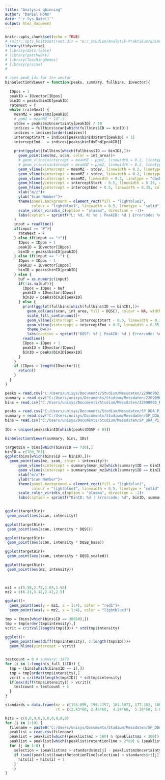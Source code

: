 ```yaml
---
title: "Analysis qbinning"
author: "Daniel Höhn"
date: "`r Sys.Date()`"
output: html_document
---
```


```r
knitr::opts_chunk$set(echo = TRUE)
# knitr::opts_knit$set(root.dir = "G:/_Studium/Analytik-Praktikum/qbinning")
library(tidyverse)
# library(data.table)
# library(patchwork)
# library(TeachingDemos)
# library(pracma)
# 

```

```r
# uses peak ids for the vector
binSelectionViewer = function(peaks, summary, fullbins, IDvector){
  
  IDpos = 1
  peakID = IDvector[IDpos]
  binID = peaks$binID[peakID]
  rateNext = T
  while (rateNext) {
    meanMZ = peaks$mz[peakID]
    # ppm2 = meanMZ * 10^-5
    stdev = peaks$mzUncertainty[peakID] / 10
    indices = fullbins$scan[which(fullbins$ID == binID)]
    indices = indices[order(indices)]
    interceptStart = indices[peaks$binIdxStart[peakID] + 1]
    interceptEnd   = indices[peaks$binIdxEnd[peakID]]
    
    print(ggplot(fullbins[which(fullbins$ID == binID),])+
      geom_point(aes(mz, scan, color = int_area))+ 
      # geom_vline(xintercept = meanMZ - ppm2, linewidth = 0.2, linetype = "dashed")+
      # geom_vline(xintercept = meanMZ + ppm2, linewidth = 0.2, linetype = "dashed")+
      geom_vline(xintercept = meanMZ - stdev, linewidth = 0.2, linetype = "dashed", color = "red")+
      geom_vline(xintercept = meanMZ + stdev, linewidth = 0.2, linetype = "dashed", color = "red")+
      geom_vline(xintercept = meanMZ, linewidth = 0.3, linetype = "dashed", color = "green3")+
      geom_hline(yintercept = interceptStart - 0.5, linewidth = 0.35, color = "red")+
      geom_hline(yintercept = interceptEnd + 0.5, linewidth = 0.35, color = "red")+
      xlab("m/z")+
      ylab("Scan Number")+
      theme(panel.background = element_rect(fill = "lightblue1",
            colour = "lightblue1", linewidth = 0.5, linetype = "solid"))+
      scale_color_viridis_c(option = "plasma", direction = -1)+
      labs(caption = sprintf("L: %d, R: %d | PeakID: %d | Errorcode: %d", interceptStart, interceptEnd, peakID, summary$errorcode[binID]))
    )
    input = readline()
    if(input == "#"){
      rateNext = F
    } else if(input == "+"){
      IDpos = IDpos + 1
      peakID = IDvector[IDpos]
      binID = peaks$binID[peakID]
    } else if(input == "-") {
      IDpos = IDpos - 1
      peakID = IDvector[IDpos]
      binID = peaks$binID[peakID]
    } else {
      buf = as.numeric(input)
      if(!is.na(buf)){
        IDpos = IDpos + buf
        peakID = IDvector[IDpos]
        binID = peaks$binID[peakID]
      } else {
        print(ggplot(fullbins[which(fullbins$ID == binID),])+
          geom_col(aes(scan, int_area, fill = DQSC), colour = NA, width = 0.3)+
          scale_fill_continuous()+
          geom_vline(xintercept = interceptStart - 0.5, linewidth = 0.35, color = "red")+
          geom_vline(xintercept = interceptEnd + 0.5, linewidth = 0.35, color = "red")+
          theme_bw()+
          labs(caption = sprintf("DQSF: %f | PeakID: %d | Errorcode: %d", peaks$DQSF[peakID], peakID, summary$errorcode[binID])))
        readline()
        IDpos = IDpos + 1
        peakID = IDvector[IDpos]
        binID = peaks$binID[peakID]
      }
    }
    if (IDpos > length(IDvector)){
      return()
    }
  }
}
```

```r
peaks = read.csv("C:/Users/unisys/Documents/Studium/Messdaten/22090902_Kali_Pu_Penc_2.9HCO3_0_pos_positive_ex_peaks.csv")
summary = read.csv("C:/Users/unisys/Documents/Studium/Messdaten/22090902_Kali_Pu_Penc_2.9HCO3_0_pos_positive_summary.csv")
bins = read.csv("C:/Users/unisys/Documents/Studium/Messdaten/22090902_Kali_Pu_Penc_2.9HCO3_0_pos_positive_bins.csv")

peaks = read.csv("C:/Users/unisys/Documents/Studium/Messdaten/SP_DDA_P1_positive_ex_peaks.csv")
summary = read.csv("C:/Users/unisys/Documents/Studium/Messdaten/SP_DDA_P1_positive_summary.csv")
bins = read.csv("C:/Users/unisys/Documents/Studium/Messdaten/SP_DDA_P1_positive_bins.csv")
  
IDs = unique(peaks$binID[which(peaks$DQSF < 0)])

binSelectionViewer(summary, bins, IDs)
```


```r
targetBin = bins[which(bins$ID == 730),]
binID = c(700,701)
ggplot(bins[which(bins$ID == binID),])+
  geom_point(aes(mz, scan, color = intensity))+ 
      geom_vline(xintercept = summary$mean_mz[which(summary$ID == binID)] - 0.002, linewidth = 0.2, linetype = "dashed")+
      geom_vline(xintercept = summary$mean_mz[which(summary$ID == binID)] + 0.002, linewidth = 0.2, linetype = "dashed")+
      xlab("m/z")+
      ylab("Scan Number")+
      theme(panel.background = element_rect(fill = "lightblue1",
            colour = "lightblue1", linewidth = 0.5, linetype = "solid"))+
      scale_color_viridis_c(option = "plasma", direction = -1)+
      labs(caption = sprintf("BinID: %d | Errorcode: %d", binID, summary$errorcode[binID]))
    

ggplot(targetBin)+
 geom_point(aes(scan, intensity))

ggplot(targetBin)+
 geom_point(aes(scan, intensity * DQSC))

ggplot(targetBin)+
 geom_point(aes(scan, intensity * DQSB_base))

ggplot(targetBin)+
 geom_point(aes(scan, intensity * DQSB_scaled))

ggplot(targetBin)+
 geom_point(aes(mz, intensity))
  
  
```

```r
mz1 = c(5.58,2.72,1.65,1.58)
mz2 = c(6.21,5.12,2.42,2.5)

ggplot()+
  geom_point(aes(y = mz1, x = 1:4), color = "red1")+
  geom_point(aes(y = mz2, x = 1:4), color = "lightblue3")

tmp = (bins[which(bins$ID == 30050),])
tmp = tmp[order(tmp$intensity),]
vcrit = critVal(length(tmp$ID)) * std(tmp$intensity)

ggplot()+
  geom_point(aes(diff(tmp$intensity), 2:length(tmp$ID)))+
  geom_hline(yintercept = vcrit)


testcount = 0 # summary: 1879
for (i in 1:length(s_full_1$ID)) {
  tmp = (bins[which(bins$ID == i),])
  tmp = tmp[order(tmp$intensity),]
  vcrit = critVal(length(tmp$ID)) * sd(tmp$intensity)
  if(max(diff(tmp$intensity)) > vcrit){
    testcount = testcount + 1
  }
}


```

```r
standards = data.frame(mz = c(193.096, 196.1157, 161.1071, 177.102, 180.1207, 163.1227, 167.1478, 174.0539),
                       rt = c(2.43*60, 2.45*60,  4.24*60,  5.39*60, 5.83*60,  5.61*60,  5.61*60,  7.77*60))

hits = c(0,0,0,0,0,0,0,0,0,0)
for (i in 1:10) {
  filename = paste0("C:/Users/unisys/Documents/Studium/Messdaten/SP_DDA_P",i,"_positive_ex_peaks.csv")
  peaklist = read.csv(filename)
  peaklist = peaklist[which((peaklist$mz > 160) & (peaklist$mz < 200)),]
  peaklist = peaklist[which((peaklist$retentionTime > 2*60) & (peaklist$retentionTime < 8*60)),]
  for (j in 1:8) {
    selection = (peaklist$mz > standards$mz[j] - peaklist$mzUncertainty) & (peaklist$mz < standards$mz[j] + peaklist$mzUncertainty)
    if (sum((peaklist$lowestRetentionTime[selection] < standards$rt[j]) & (peaklist$highestRetentionTime[selection] > standards$rt[j]))) {
      hits[i] = hits[i] + 1
    }
    }
}
```
